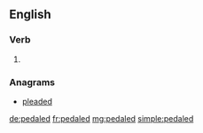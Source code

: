 ==English==

===Verb===
{{head|en|verb form}}

# {{label|en|US}} {{en-past of|pedal}}

===Anagrams===
* [[pleaded#English|pleaded]]

[[de:pedaled]]
[[fr:pedaled]]
[[mg:pedaled]]
[[simple:pedaled]]